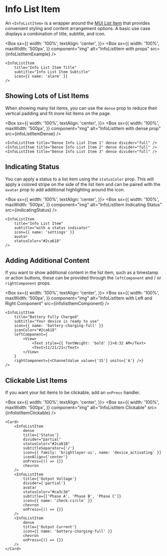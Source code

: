 
# Info List Item

An `<InfoListItem>` is a wrapper around the [MUI List Item](https://mui.com/material-ui/api/list-item/) that provides convenient styling and content arrangement options. A basic use case displays a combination of title, subtitle, and icon.

<Box
  sx={{
    width: '100%',
    textAlign: 'center',
  }}>
  <Box
    sx={{
      width: '100%',
      maxWidth: '500px',
    }}
    component="img"
    alt="InfoListItem with props"
    src={infoListItemExample}
  />
</Box>

```
<InfoListItem
    title="Info List Item Title"
    subtitle="Info List Item Subtitle"
    icon={{ name: 'alarm' }}
/>
```

## Showing Lots of List Items

When showing many list items, you can use the `dense` prop to reduce their vertical padding and fit more list items on the page.

<Box
  sx={{
    width: '100%',
    textAlign: 'center',
  }}>
  <Box
    sx={{
      width: '100%',
      maxWidth: '500px',
    }}
    component="img"
    alt="InfoListItem with dense prop"
    src={infoListItemDense}
  />
</Box>

```
<InfoListItem title="Dense Info List Item 1" dense divider="full" />
<InfoListItem title="Dense Info List Item 2" dense divider="full" />
<InfoListItem title="Dense Info List Item 3" dense divider="full" />
```

## Indicating Status

You can apply a status to a list item using the `statusColor` prop. This will apply a colored stripe on the side of the list item and can be paired with the `avatar` prop to add additional highlighting around the icon.

<Box
  sx={{
    width: '100%',
    textAlign: 'center',
  }}>
  <Box
    sx={{
      width: '100%',
      maxWidth: '500px',
    }}
    component="img"
    alt="InfoListItem Indicating Status"
    src={indicatingStatus}
  />
</Box>

```
<InfoListItem
    title="Info List Item"
    subtitle="with a status indicator"
    icon={{ name: 'settings' }}
    avatar
    statusColor="#2ca618"
/>
```

## Adding Additional Content

If you want to show additional content in the list item, such as a timestamp or action buttons, these can be provided through the `leftComponent` and / or `rightComponent` props.

<Box
  sx={{
    width: '100%',
    textAlign: 'center',
  }}>
  <Box
    sx={{
      width: '100%',
      maxWidth: '500px',
    }}
    component="img"
    alt="InfoListItem with Left and Right Component"
    src={infolistItemComponent}
  />
</Box>

```
<InfoListItem
    title="Battery Fully Charged"
    subtitle="Your device is ready to use"
    icon={{ name: 'battery-charging-full' }}
    iconColor="#2ca618"
    leftComponent={
        <View>
            <Text style={{ fontWeight: 'bold' }}>8:32 AM</Text>
            <Text>11/21/21</Text>
        </View>
    }
    rightComponent={<ChannelValue value={'15'} units={'A'} />}
/>
```

## Clickable List Items

If you want your list items to be clickable, add an `onPress` handler.

<Box
  sx={{
    width: '100%',
    textAlign: 'center',
  }}>
  <Box
    sx={{
      width: '100%',
      maxWidth: '500px',
    }}
    component="img"
    alt="InfoListItem Clickable"
    src={infolistItemClickable}
  />
</Box>

```
<Card>
    <InfoListItem
        dense
        title={'Status'}
        divider="partial"
        statusColor="#2ca618"
        subtitleSeparator={'/'}
        icon={{ family: 'brightlayer-ui', name: 'device_activating' }}
        iconAlign={'center'}
        onPress={() => {}}
        chevron
    />
    <InfoListItem
        title={'Output Voltage'}
        divider={'partial'}
        avatar
        statusColor="#ca3c3d"
        subtitle={['Phase A', 'Phase B', 'Phase C']}
        icon={{ name: 'check-circle' }}
        chevron
        onPress={() => {}}
    />
    <InfoListItem
        dense
        title={'Output Current'}
        icon={{ name: 'battery-charging-full' }}
        chevron
        onPress={() => {}}
    />
</Card>
```
